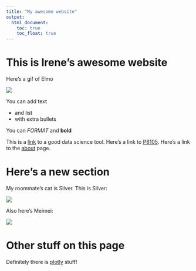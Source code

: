 ```yaml
---
title: "My awesome website"
output: 
  html_document:
    toc: true
    toc_float: true
---
```


# This is Irene's awesome website

Here's a gif of Elmo

![](https://media.giphy.com/media/drXGoW1iudhKw/giphy.gif)


You can add text

* and list
* with extra bullets

You can *FORMAT* and **bold**

This is a [link](https://www.google.com/) to a good data science tool. Here's a link to [P8105](https://p8105.com/). Here's a link to the [about](about.html) page.


# Here's a new section

My roommate's cat is Silver. This is Silver:

![](images/silver.jpeg)


Also here's Meimei:

![](images/meimei.jpeg)

# Other stuff on this page

Definitely there is [plotly](plotly.html) stuff!




